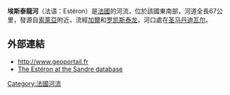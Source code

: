 {{coord|43|49|8|N|7|11|8|E|display=title}}

'''埃斯泰龍河'''（法语：Estéron）是[[法國|法國]]的河流，位於該國東南部，河道全長67公里，發源自[[索萊亞_(上普羅旺斯阿爾卑斯省)|索萊亞]]附近，流經[[加爾|加爾]]和[[罗凯斯泰龙|罗凯斯泰龙]]，河口處在[[圣马丹迪瓦尔|圣马丹迪瓦尔]]。

==外部連結==
*http://www.geoportail.fr {{Wayback|url=http://www.geoportail.fr/ |date=20101215171356 }}
*[http://sandre.eaufrance.fr/app/chainage/courdo/htm/Y64-0400.php?cg=Y64-0400 The Estéron at the Sandre database]

{{France-geo-stub}}
[[Category:法國河流|Category:法國河流]]